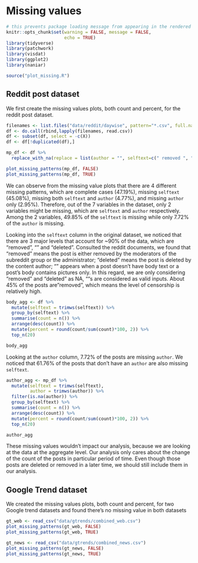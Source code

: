 # Missing values
```r
# this prevents package loading message from appearing in the rendered version of your problem set
knitr::opts_chunk$set(warning = FALSE, message = FALSE,
                      echo = TRUE)
library(tidyverse)
library(patchwork)
library(visdat)
library(ggplot2)
library(naniar)

source("plot_missing.R")
```

## Reddit post dataset
We first create the missing values plots, both count and percent, for the reddit post dataset.
```r
filenames <- list.files("data/reddit/daywise", pattern="*.csv", full.names=TRUE)
df <- do.call(rbind,lapply(filenames, read.csv))
df <- subset(df, select = -c(X))
df <- df[!duplicated(df),]
```

```r
mp_df <- df %>% 
  replace_with_na(replace = list(author = "", selftext=c(" removed ", " deleted ")))

plot_missing_patterns(mp_df, FALSE)
plot_missing_patterns(mp_df, TRUE)
```

We can observe from the missing value plots that there are 4 different missing patterns, which are complete cases (47.19%), missing `selftext`  (45.08%), missing both `selftext` and `author` (4.77%), and missing `author` only (2.95%). Therefore, out of the 7 variables in the dataset, only 2 variables might be missing, which are `selftext` and `author` respectively. Among the 2 variables, 49.85% of the `selftext` is missing while only 7.72% of the `author` is missing.

Looking into the `selftext` column in the original dataset, we noticed that there are 3 major levels that account for ~90% of the data, which are "removed", "" and "deleted". Consulted the reddit documents, we found that "removed" means the post is either removed by the moderators of the subreddit group or the administrator; "deleted" means the post is deleted by the content author; "" appears when a post doesn't have body text or a post's body contains pictures only. In this regard, we are only considering "removed" and "deleted" as NA, ""s are considered as valid inputs. About 45% of the posts are "removed", which means the level of censorship is relatively high. 

```r
body_agg <- df %>%
  mutate(selftext = trimws(selftext)) %>%
  group_by(selftext) %>%
  summarise(count = n()) %>%
  arrange(desc(count)) %>%
  mutate(percent = round(count/sum(count)*100, 2)) %>%
  top_n(20)

body_agg
```

Looking at the `author` column, 7.72% of the posts are missing `author`.  We noticed that 61.76% of the posts that don't have an `author` are also missing `selftext`. 
```r
author_agg <- mp_df %>%
  mutate(selftext = trimws(selftext),
         author = trimws(author)) %>%
  filter(is.na(author)) %>%
  group_by(selftext) %>%
  summarise(count = n()) %>%
  arrange(desc(count)) %>%
  mutate(percent = round(count/sum(count)*100, 2)) %>%
  top_n(20)

author_agg
```

These missing values wouldn't impact our analysis, because we are looking at the data at the aggregate level. Our analysis only cares about the change of the count of the posts in particular period of time. Even though those posts are deleted or removed in a later time, we should still include them in our analysis.

## Google Trend dataset
We created the missing values plots, both count and percent, for two Google trend datasets and found there's no missing value in both datasets
```r
gt_web <- read_csv("data/gtrends/combined_web.csv")
plot_missing_patterns(gt_web, FALSE)
plot_missing_patterns(gt_web, TRUE)
```

```r
gt_news <- read_csv("data/gtrends/combined_news.csv")
plot_missing_patterns(gt_news, FALSE)
plot_missing_patterns(gt_news, TRUE)
```

